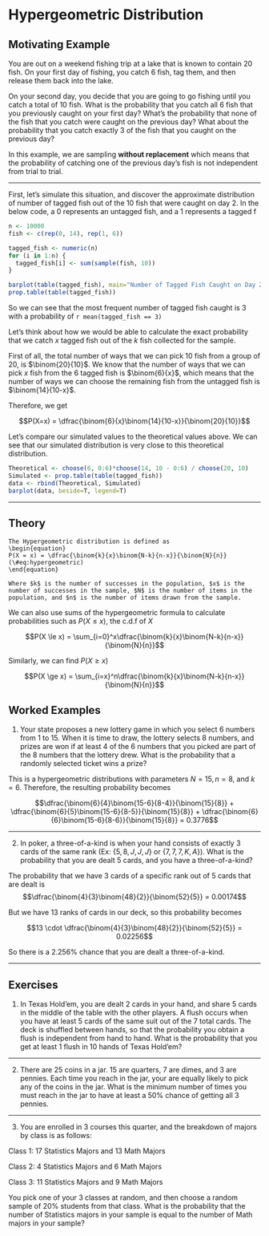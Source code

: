 # Hypergeometric Distribution {#hypergeometric}

## Motivating Example {-}

You are out on a weekend fishing trip at a lake that is known to contain $20$ fish. On your first day of fishing, you catch $6$ fish, tag them, and then release them back into the lake.

On your second day, you decide that you are going to go fishing until you catch a total of $10$ fish. What is the probability that you catch all $6$ fish that you previously caught on your first day? What's the probability that none of the fish that you catch were caught on the previous day? What about the probability that you catch exactly $3$ of the fish that you caught on the previous day?

In this example, we are sampling **without replacement** which means that the probability of catching one of the previous day's fish is not independent from trial to trial. 

------

First, let's simulate this situation, and discover the approximate distribution of number of tagged fish out of the $10$ fish that were caught on day $2$. In the below code, a $0$ represents an untagged fish, and a $1$ represents a tagged f

```r
n <- 10000
fish <- c(rep(0, 14), rep(1, 6))

tagged_fish <- numeric(n)
for (i in 1:n) {
  tagged_fish[i] <- sum(sample(fish, 10))
}

barplot(table(tagged_fish), main="Number of Tagged Fish Caught on Day 2", xlab = "Count", ylab="Number of Tagged Fish")
prop.table(table(tagged_fish))
```

So we can see that the most frequent number of tagged fish caught is $3$ with a probability of `r mean(tagged_fish == 3)`

Let's think about how we would be able to calculate the exact probability that we catch $x$ tagged fish out of the $k$ fish collected for the sample.

First of all, the total number of ways that we can pick $10$ fish from a group of $20$, is $\binom{20}{10}$. We know that the number of ways that we can pick $x$ fish from the $6$ tagged fish is $\binom{6}{x}$, which means that the number of ways we can choose the remaining fish from the untagged fish is $\binom{14}{10-x}$.

Therefore, we get

$$P(X=x) = \dfrac{\binom{6}{x}\binom{14}{10-x}}{\binom{20}{10}}$$

Let's compare our simulated values to the theoretical values above. We can see that our simulated distribution is very close to this theoretical distribution.

```r
Theoretical <- choose(6, 0:6)*choose(14, 10 - 0:6) / choose(20, 10)
Simulated <- prop.table(table(tagged_fish))
data <- rbind(Theoretical, Simulated)
barplot(data, beside=T, legend=T)
```


------

## Theory {-}

```definition
The Hypergeometric distribution is defined as
\begin{equation}
P(X = x) = \dfrac{\binom{k}{x}\binom{N-k}{n-x}}{\binom{N}{n}}
(\#eq:hypergeometric)
\end{equation}
  
Where $k$ is the number of successes in the population, $x$ is the number of successes in the sample, $N$ is the number of items in the population, and $n$ is the number of items drawn from the sample.

```

We can also use sums of the hypergeometric formula to calculate probabilities such as $P(X \le x)$, the c.d.f of $X$

$$P(X \le x) = \sum_{i=0}^x\dfrac{\binom{k}{x}\binom{N-k}{n-x}}{\binom{N}{n}}$$

Similarly, we can find $P(X \ge x)$

$$P(X \ge x) = \sum_{i=x}^n\dfrac{\binom{k}{x}\binom{N-k}{n-x}}{\binom{N}{n}}$$

## Worked Examples {-}

1. Your state proposes a new lottery game in which you select $6$ numbers from $1$ to $15$. When it is time to draw, the lottery selects $8$ numbers, and prizes are won if at least $4$ of the $6$ numbers that you picked are part of the $8$ numbers that the lottery drew. What is the probability that a randomly selected ticket wins a prize?

This is a hypergeometric distributions with parameters $N=15, n=8,$ and $k=6$. Therefore, the resulting probability becomes

$$\dfrac{\binom{6}{4}\binom{15-6}{8-4}}{\binom{15}{8}} + \dfrac{\binom{6}{5}\binom{15-6}{8-5}}{\binom{15}{8}} + \dfrac{\binom{6}{6}\binom{15-6}{8-6}}{\binom{15}{8}} = 0.3776$$

------

2. In poker, a three-of-a-kind is when your hand consists of exactly $3$ cards of the same rank (Ex: $\{5, 8, J, J, J\}$ or $\{7, 7, 7, K, A\}$). What is the probability that you are dealt $5$ cards, and you have a three-of-a-kind?

The probability that we have $3$ cards of a specific rank out of $5$ cards that are dealt is $$\dfrac{\binom{4}{3}\binom{48}{2}}{\binom{52}{5}} = 0.00174$$

But we have $13$ ranks of cards in our deck, so this probability becomes

$$13 \cdot \dfrac{\binom{4}{3}\binom{48}{2}}{\binom{52}{5}} = 0.02256$$

So there is a $2.256\%$ chance that you are dealt a three-of-a-kind.

------


## Exercises {-}

1. In Texas Hold'em, you are dealt $2$ cards in your hand, and share $5$ cards in the middle of the table with the other players. A flush occurs when you have at least $5$ cards of the same suit out of the $7$ total cards. The deck is shuffled between hands, so that the probability you obtain a flush is independent from hand to hand. What is the probability that you get at least $1$ flush in $10$ hands of Texas Hold'em?

------

2. There are $25$ coins in a jar. $15$ are quarters, $7$ are dimes, and $3$ are pennies. Each time you reach in the jar, your are equally likely to pick any of the coins in the jar. What is the minimum number of times you must reach in the jar to have at least a $50\%$ chance of getting all $3$ pennies.

------

3. You are enrolled in $3$ courses this quarter, and the breakdown of majors by class is as follows:

Class 1: $17$ Statistics Majors and $13$ Math Majors

Class 2: $4$ Statistics Majors and $6$ Math Majors

Class 3: $11$ Statistics Majors and $9$ Math Majors

You pick one of your $3$ classes at random, and then choose a random sample of $20\%$ students from that class. What is the probability that the number of Statistics majors in your sample is equal to the number of Math majors in your sample?